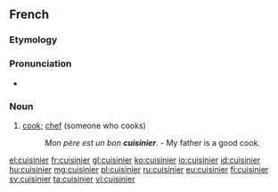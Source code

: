 ==French==

===Etymology===
{{suffix|cuisine|ier|lang=fr}}

===Pronunciation===
* {{audio|Fr-cuisinier.ogg|Audio}}

===Noun===
{{fr-noun|m|f=cuisinière}}

# [[cook]]; [[chef]] (someone who cooks)
#: ''Mon père est un bon '''cuisinier'''''. - My father is a good cook.

[[el:cuisinier]]
[[fr:cuisinier]]
[[gl:cuisinier]]
[[ko:cuisinier]]
[[io:cuisinier]]
[[id:cuisinier]]
[[hu:cuisinier]]
[[mg:cuisinier]]
[[pl:cuisinier]]
[[ru:cuisinier]]
[[eu:cuisinier]]
[[fi:cuisinier]]
[[sv:cuisinier]]
[[ta:cuisinier]]
[[vi:cuisinier]]